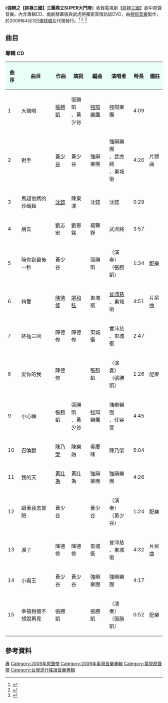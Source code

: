 {{otheruses|終極三國}}
{{Infobox album
|Name   = [[終極三國|終極三國]]．電視原聲帶
|Type   = 原聲帶
|Cover  =  Champion_Album_Ultimate_Three_Kingdoms.jpg
|Artist = [[強辯樂團|強辯樂團]]、[[武虎將|武虎將]]、[[東城衛|東城衛]]、<br>沈懿、[[曾沛慈|曾沛慈]]、[[任容萱|任容萱]]、[[陳乃榮|陳乃榮]]<br>
|Released = 2009年4月3日
|Genre    = [[華語流行音樂|華語流行音樂]]
|Length   = 58分17秒
|Label    = [[相信音樂|相信音樂]]（製作）<br>[[環球唱片|環球唱片]]（代理發行）
}}

《'''強辯之【終極三國】三團鼎立SUPER大鬥陣'''》收錄電視劇【[[終極三國|終極三國]]】劇中原聲音樂。內含專輯CD、戲劇精華版與武虎將獨家真情訪談DVD，由[[相信音樂|相信音樂]]製作，於2009年4月3日[[環球唱片|環球唱片]]代理發行。<ref>{{cite web|title=《強辯之 [終極三國] 三團鼎立SUPER大鬥陣》音樂專輯資料|url=http://isrc.ncl.edu.tw/music_view.aspx?item=11077|publisher=國家圖書館（ISRC管理中心）|accessdate=2016-10-03|archive-date=2016-10-05|archive-url=https://web.archive.org/web/20161005071017/http://isrc.ncl.edu.tw/music_view.aspx?item=11077|dead-url=no}}</ref> <ref>{{cite web|title=《強辯之 [終極三國] 三團鼎立SUPER大鬥陣》專輯|url=http://www.5music.com.tw/CDList-C.asp?cdno=430415678992|publisher=五大唱片|accessdate=2017-11-08|archive-date=2017-11-09|archive-url=https://web.archive.org/web/20171109023208/http://www.5music.com.tw/CDList-C.asp?cdno=430415678992|dead-url=no}}</ref>
<ref>{{cite web|title=【終極三國】原聲帶 "爆氣" 慶功簽唱會|url=http://www.bin-music.com/tw/news143.html|publisher=相信音樂官方網站|access-date=2016-10-03|archive-url=https://web.archive.org/web/20161005080203/http://www.bin-music.com/tw/news143.html|archive-date=2016-10-05|dead-url=yes}}</ref>

== 曲目 ==
=== 專輯 CD ===
{|class="wikitable" style="text-align:center;width:80%"
!style=background:#E8FFF5|曲序
!style=background:#E8FFF5|曲目
!style=background:#E8FFF5|作曲
!style=background:#E8FFF5|填詞
!style=background:#E8FFF5|編曲
!style=background:#E8FFF5|演唱者
!style=background:#E8FFF5|時長
!style=background:#E8FFF5|備註
|-
|1||大聲唱||[[張勝凱|張勝凱]]||張勝凱<br>、黃少谷||[[強辯樂團|強辯樂團]]||強辯樂團||4:09||
|-
|2||對手||[[黃少谷_(藝人)|黃少谷]]||黃少谷||強辯樂團||強辯樂團<br>、武虎將<br>、東城衛||4:20||片頭曲
|-
|3||馬超他媽的炒碼麵||[[沈懿|沈懿]]||陳東漢||沈懿||沈懿||0:29||
|-
|4||朋友||劉志宏||劉思銘||楊聲錚||武虎將||3:57||
|-
|5||陪你到最後一秒||黃少谷|| ||張勝凱||（演奏）<br>（張勝凱）||1:34||配樂
|-
|6||夠愛||[[陳德修|陳德修]]||[[謝和弦|謝和弦]]||東城衛||[[曾沛慈|曾沛慈]]<br>、東城衛||4:51||片尾曲
|-
|7||終極三國||陳德修||陳德修||東城衛||曾沛慈<br>、東城衛||2:47||
|-
|8||愛你的我||陳德修|| ||張勝凱||（演奏）<br>（張勝凱）||1:26||配樂
|-
|9||小心願||張勝凱||張勝凱<br>、黃少谷||強辯樂團||強辯樂團<br>、任容萱||4:45||
|-
|10||召喚獸||[[陳乃榮|陳乃榮]]||陳樂融||吳慶隆||陳乃榮||5:04||
|-
|11|| 我的天 ||[[黃壯為|黃壯為]]||黃壯為||強辯樂團||強辯樂團||4:26||
|-
|12||跟著我去冒險||黃少谷|| ||黃少谷||（演奏）<br>（黃少谷）||1:24||配樂
|-
|13||淚了||陳德修||陳德修||東城衛||曾沛慈<br>、東城衛||4:32||片尾曲
|-
|14||小霸王||黃少谷||黃少谷||強辯樂團||強辯樂團||4:17||
|-
|15||幸福相擁不想說再見||張勝凱|| ||張勝凱||（演奏）<br>（張勝凱）||0:52||配樂
|}

== 參考資料 ==
{{Reflist}}


{{強辯樂團}}
[[Category:強辯樂團|專]]
[[Category:2009年原聲帶|Category:2009年原聲帶]]
[[Category:2009年臺灣音樂專輯|Category:2009年臺灣音樂專輯]]
[[Category:電視原聲帶|Category:電視原聲帶]]
[[Category:台灣流行搖滾音樂專輯|Category:台灣流行搖滾音樂專輯]]